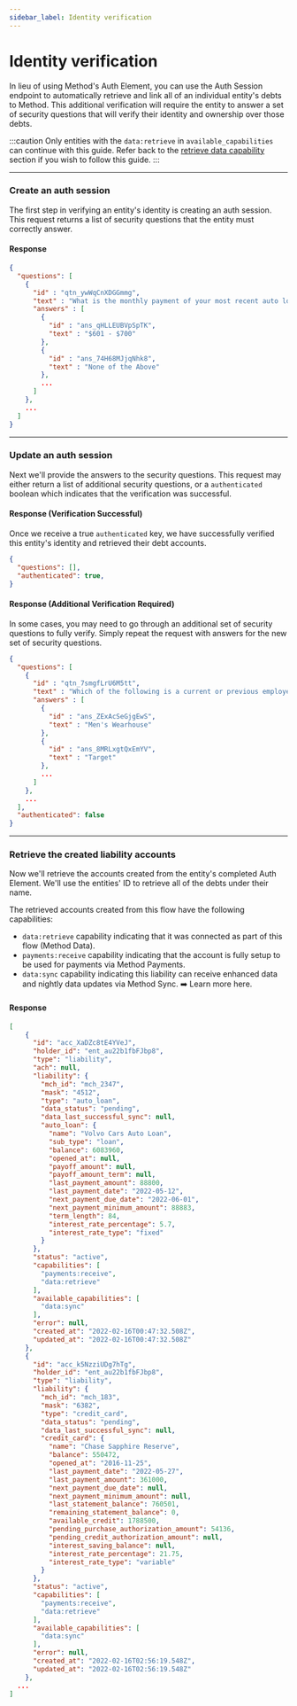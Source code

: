```yaml
---
sidebar_label: Identity verification
---
```



# Identity verification

In lieu of using Method's Auth Element, you can use the Auth Session endpoint to automatically retrieve
and link all of an individual entity's debts to Method. This additional verification
will require the entity to answer a set of security questions that will verify
their identity and ownership over those debts.

:::caution
Only entities with the `data:retrieve` in `available_capabilities` can continue
with this guide. Refer back to the [retrieve data capability](/guides/entities/capabilities#retrieve-data)
section if you wish to follow this guide.
:::

---

### Create an auth session
The first step in verifying an entity's identity is creating an auth session.
This request returns a list of security questions that the entity must
correctly answer.

<EntitiesCreateIndividualAuthSession />

#### Response
```json
{
  "questions": [
    {
      "id" : "qtn_ywWqCnXDGGmmg",
      "text" : "What is the monthly payment of your most recent auto loan or lease?",
      "answers" : [
        {
          "id" : "ans_qHLLEUBVpSpTK",
          "text" : "$601 - $700"
        },
        {
          "id" : "ans_74H68MJjqNhk8",
          "text" : "None of the Above"
        },
        ...
      ]
    },
    ...
  ]
}
```

---

### Update an auth session
Next we'll provide the answers to the security questions. This request
may either return a list of additional security questions, or a
`authenticated` boolean which indicates that the verification was successful.

<EntitiesUpdateIndividualAuthSession />

#### Response (Verification Successful)
Once we receive a true `authenticated` key, we have successfully verified this entity's
identity and retrieved their debt accounts.

```json
{
  "questions": [],
  "authenticated": true,
}
```

#### Response (Additional Verification Required)
In some cases, you may need to go through an additional set of security questions to fully verify.
Simply repeat the request with answers for the new set of security questions.

```json
{
  "questions": [
    {
      "id" : "qtn_7smgfLrU6M5tt",
      "text" : "Which of the following is a current or previous employer?",
      "answers" : [
        {
          "id" : "ans_ZExAcSeGjgEwS",
          "text" : "Men's Wearhouse"
        },
        {
          "id" : "ans_8MRLxgtQxEmYV",
          "text" : "Target"
        },
        ...
      ]
    },
    ...
  ],
  "authenticated": false
}
```

---

### Retrieve the created liability accounts
Now we'll retrieve the accounts created from the entity's completed Auth Element.
We'll use the entities' ID to retrieve all of the debts under their name.

The retrieved accounts created from this flow have the following capabilities:

* `data:retrieve` capability indicating that it was connected as part of this flow (Method Data).
* `payments:receive` capability indicating that the account is fully setup to be used for payments via Method Payments.
* `data:sync` capability indicating this liability can receive enhanced data and nightly data updates via Method Sync. ➡️ Learn more here.

<AccountsHolderMethodDataList />

#### Response

```json
[
    {
      "id": "acc_XaDZc8tE4YVeJ",
      "holder_id": "ent_au22b1fbFJbp8",
      "type": "liability",
      "ach": null,
      "liability": {
        "mch_id": "mch_2347",
        "mask": "4512",
        "type": "auto_loan",
        "data_status": "pending",
        "data_last_successful_sync": null,
        "auto_loan": {
          "name": "Volvo Cars Auto Loan",
          "sub_type": "loan",
          "balance": 6083960,
          "opened_at": null,
          "payoff_amount": null,
          "payoff_amount_term": null,
          "last_payment_amount": 88800,
          "last_payment_date": "2022-05-12",
          "next_payment_due_date": "2022-06-01",
          "next_payment_minimum_amount": 88883,
          "term_length": 84,
          "interest_rate_percentage": 5.7,
          "interest_rate_type": "fixed"
        }
      },
      "status": "active",
      "capabilities": [
        "payments:receive",
        "data:retrieve"
      ],
      "available_capabilities": [
        "data:sync"
      ],
      "error": null,
      "created_at": "2022-02-16T00:47:32.508Z",
      "updated_at": "2022-02-16T00:47:32.508Z"
    },
    {
      "id": "acc_k5NzziUDg7hTg",
      "holder_id": "ent_au22b1fbFJbp8",
      "type": "liability",
      "liability": {
        "mch_id": "mch_183",
        "mask": "6382",
        "type": "credit_card",
        "data_status": "pending",
        "data_last_successful_sync": null,
        "credit_card": {
          "name": "Chase Sapphire Reserve",
          "balance": 550472,
          "opened_at": "2016-11-25",
          "last_payment_date": "2022-05-27",
          "last_payment_amount": 361000,
          "next_payment_due_date": null,
          "next_payment_minimum_amount": null,
          "last_statement_balance": 760501,
          "remaining_statement_balance": 0,
          "available_credit": 1788500,
          "pending_purchase_authorization_amount": 54136,
          "pending_credit_authorization_amount": null,
          "interest_saving_balance": null,
          "interest_rate_percentage": 21.75,
          "interest_rate_type": "variable"
        }
      },
      "status": "active",
      "capabilities": [
        "payments:receive",
        "data:retrieve"
      ],
      "available_capabilities": [
        "data:sync"
      ],
      "error": null,
      "created_at": "2022-02-16T02:56:19.548Z",
      "updated_at": "2022-02-16T02:56:19.548Z"
    },
  ...
]
```
